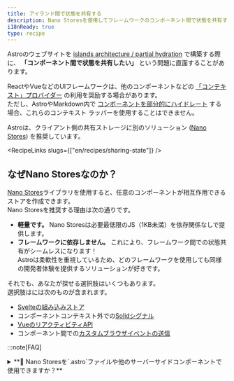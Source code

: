 ```yaml
---
title: アイランド間で状態を共有する
description: Nano Storesを使用してフレームワークのコンポーネント間で状態を共有する方法を学びます。
i18nReady: true
type: recipe
---
```



Astroのウェブサイトを [islands architecture / partial hydration](/ja/concepts/islands) で構築する際に、 **「コンポーネント間で状態を共有したい」** という問題に直面することがあります。

ReactやVueなどのUIフレームワークは、他のコンポーネントなどの [「コンテキスト」プロバイダー](https://react.dev/learn/passing-data-deeply-with-context) の利用を奨励する場合があります。   
ただし、AstroやMarkdown内で [コンポーネントを部分的にハイドレート](/ja/guides/framework-components/#hydrating-interactive-components) する場合、これらのコンテキスト ラッパーを使用することはできません。

Astroは、クライアント側の共有ストレージに別のソリューション ([Nano Stores](https://github.com/nanostores/nanostores)) を推奨しています。

<RecipeLinks slugs={["en/recipes/sharing-state"]} />

## なぜNano Storesなのか？

[Nano Stores](https://github.com/nanostores/nanostores)ライブラリを使用すると、任意のコンポーネントが相互作用できるストアを作成できます。   
Nano Storesを推奨する理由は次の通りです。
- **軽量です。** Nano Storesは必要最低限のJS（1KB未満）を依存関係なしで提供します。
- **フレームワークに依存しません。** これにより、フレームワーク間での状態共有がシームレスになります！   
  Astroは柔軟性を重視しているため、どのフレームワークを使用しても同様の開発者体験を提供するソリューションが好きです。

それでも、あなたが探せる選択肢はいくつもあります。   
選択肢はには次のものが含まれます。
- [Svelteの組み込みストア](https://svelte.dev/tutorial/writable-stores)
- コンポーネントコンテキスト外での[Solidシグナル](https://www.solidjs.com/docs/latest)
- [VueのリアクティビティAPI](https://vuejs.org/guide/scaling-up/state-management.html#simple-state-management-with-reactivity-api)
- コンポーネント間での[カスタムブラウザイベントの送信](https://developer.mozilla.org/en-US/docs/Web/Events/Creating_and_triggering_events)

:::note[FAQ]

<details>
<summary>**🙋 Nano Storesを`.astro`ファイルや他のサーバーサイドコンポーネントで使用できますか？**</summary>
Nano Storesは `<script>` タグ内で [`.astro` コンポーネント間での状態を共有する](/ja/recipes/sharing-state) ことができます。   
ただし、次の制限があるため、サーバーサイドコンポーネントのフロントマターでNano Storesを使用することは推奨されません。

- `.astro`ファイルや [ノンハイドレート コンポーネント](/ja/guides/framework-components/#hydrating-interactive-components) からストアに書き込んでも、 [クライアントサイドコンポーネント](/ja/reference/directives-reference/#client-directives) が受け取る値には影響しません。
- Nano Storeをクライアントサイドコンポーネントに "prop"として渡すことはできません。
- Astroコンポーネントは再レンダリングされないため、`.astro`ファイルからの変更を保存するようにサブスクライブすることはできません。

これらの制限を理解した上で使用する必要がある場合は、Nano Storesを試してみてください！   
Nano Storesは **クライアント** の変更に反応するように構築されているので注意してください。

</details>

<details>
<summary>**🙋 SvelteストアはNano Storesとどう比較されますか？**</summary>

**Nano Storesと[Svelteストア](https://svelte.dev/tutorial/writable-stores)は非常に似ています！** 実際、[Nano StoresはSvelteストアで使用されるのと同じ`$`ショートカット](https://github.com/nanostores/nanostores#svelte)をサブスクリプションに使用できます。

サードパーティのライブラリを避けたい場合は、[Svelteストア](https://svelte.dev/tutorial/writable-stores)が優れたアイランド間のコミュニケーションツールになります。

それでも、次のような理由であれば、Nano Storesの方がいいかもしれません。   
a) ["objects"](https://github.com/nanostores/nanostores#maps)や[async state](https://github.com/nanostores/nanostores#lazy-stores)用のアドオンが好きな場合   
b) Svelteと他のUIフレームワーク（PreactやVueなど）間で通信したい場合

</details>

<details>
<summary>**🙋 SolidシグナルはNano Storesとどう比較されますか？**</summary>

Solidを使用した際に、[signals](https://www.solidjs.com/docs/latest#createsignal)や[stores](https://www.solidjs.com/docs/latest#createstore)をコンポーネントの外に移動してみたことがあるかもしれません。
これは、Solidのアイランド間で状態を共有する素晴らしい方法です！
共有ファイルからシグナルをエクスポートしてみましょう。

```js
// sharedStore.js
import { createSignal } from 'solid-js';

export const sharedCount = createSignal(0);
```
...そして、この`sharedCount`をインポートするすべてのコンポーネントは同じ状態を共有します。
この方法はうまく機能しますが、次のような理由であれば、Nano Storesの方がいいかもしれません。   
a) ["objects"](https://github.com/nanostores/nanostores#maps)や[async state](https://github.com/nanostores/nanostores#lazy-stores)用のアドオンが好きな場合   
b) Solidと他のUIフレームワーク（PreactやVueなど）間で通信したい場合
</details>
:::

## Nano Storesのインストール

使い始めるには、Nano Storesと、お好みのUIフレームワーク用のヘルパーパッケージをインストールしてください。

<UIFrameworkTabs>
  <Fragment slot="preact">
  ```shell
  npm install nanostores @nanostores/preact
  ```
  </Fragment>
  <Fragment slot="react">
  ```shell
  npm install nanostores @nanostores/react
  ```
  </Fragment>
  <Fragment slot="solid">
  ```shell
  npm install nanostores @nanostores/solid
  ```
  </Fragment>
  <Fragment slot="svelte">
  ```shell
  npm install nanostores
  ```
  :::note
  ヘルパーパッケージはありません！Nano Storesは標準的なSvelteストアと同様に使用できます。
  :::
  </Fragment>
  <Fragment slot="vue">
  ```shell
  npm install nanostores @nanostores/vue
  ```
  </Fragment>
  <Fragment slot="lit">
  ```shell
  npm install nanostores @nanostores/lit
  ```
  </Fragment>
</UIFrameworkTabs>

ここから[Nano Stores使用ガイド](https://github.com/nanostores/nanostores#guide)に遷移するか、以下の例に従って進めてください！

## 使用例 - eコマースのカートフライアウト

簡単なeコマースインターフェースを構築するとしましょう。   
以下の3つのインタラクティブな要素があります。
- 「カートに追加」送信フォーム
- カートに追加されたアイテムを表示するフライアウトメニュー
- カートフライアウトメニューのトグル

<LoopingVideo sources={[{ src: '/videos/stores-example.mp4', type: 'video/mp4' }]} />

_[**完成した例**](https://github.com/withastro/astro/tree/main/examples/with-nanostores) をあなたのマシンやオンラインでStackBlitzを介して試してみてください。_

あなたの基本的なAstroファイルは次のようになります。

```astro
---
// src/pages/index.astro
import CartFlyoutToggle from '../components/CartFlyoutToggle';
import CartFlyout from '../components/CartFlyout';
import AddToCartForm from '../components/AddToCartForm';
---

<!DOCTYPE html>
<html lang="en">
<head>...</head>
<body>
  <header>
    <nav>
      <a href="/">Astro storefront</a>
      <CartFlyoutToggle client:load />
    </nav>
  </header>
  <main>
    <AddToCartForm client:load>
    <!-- ... -->
    </AddToCartForm>
  </main>
  <CartFlyout client:load />
</body>
</html>
```

### 「atoms」を使用する

`CartFlyoutToggle`がクリックされたときに`CartFlyout`を開くようにしましょう。

まず、新しいJSまたはTSファイルを作成して、ストアを含めます。   
このために["atoms"](https://github.com/nanostores/nanostores#atoms)を使用します。

```js
// src/cartStore.js
import { atom } from 'nanostores';

export const isCartOpen = atom(false);
```

次に、このストアを読み取りや書き込みが必要なファイルにインポートします。   
まず、`CartFlyoutToggle`を接続します。

<UIFrameworkTabs>
<Fragment slot="preact">
```jsx
// src/components/CartFlyoutToggle.jsx
import { useStore } from '@nanostores/preact';
import { isCartOpen } from '../cartStore';

export default function CartButton() {
  // `useStore`フックでストアの値を読み取る
  const $isCartOpen = useStore(isCartOpen);
  // インポートされたストアに`.set`を使って書き込む
  return (
    <button onClick={() => isCartOpen.set(!$isCartOpen)}>Cart</button>
  )
}
```
</Fragment>
<Fragment slot="react">
```jsx
// src/components/CartFlyoutToggle.jsx
import { useStore } from '@nanostores/react';
import { isCartOpen } from '../cartStore';

export default function CartButton() {
  // `useStore`フックでストアの値を読み取る
  const $isCartOpen = useStore(isCartOpen);
  // インポートされたストアに`.set`を使って書き込む
  return (
    <button onClick={() => isCartOpen.set(!$isCartOpen)}>Cart</button>
  )
}
```
</Fragment>
<Fragment slot="solid">
```jsx
// src/components/CartFlyoutToggle.jsx
import { useStore } from '@nanostores/solid';
import { isCartOpen } from '../cartStore';

export default function CartButton() {
  // `useStore`フックでストアの値を読み取る
  const $isCartOpen = useStore(isCartOpen);
  // インポートされたストアに`.set`を使って書き込む
  return (
    <button onClick={() => isCartOpen.set(!$isCartOpen())}>Cart</button>
  )
}
```
</Fragment>
<Fragment slot="svelte">
```svelte
<!--src/components/CartFlyoutToggle.svelte-->
<script>
  import { isCartOpen } from '../cartStore';
</script>

<!-- "$"を使用してストアの値を読み取る -->
<button on:click={() => isCartOpen.set(!$isCartOpen)}>Cart</button>
```
</Fragment>
<Fragment slot="vue">
```vue
<!--src/components/CartFlyoutToggle.vue-->
<template>
  <!-- インポートされたストアに`.set`を使って書き込む -->
  <button @click="isCartOpen.set(!$isCartOpen)">Cart</button>
</template>

<script setup>
  import { isCartOpen } from '../cartStore';
  import { useStore } from '@nanostores/vue';

  // `useStore`フックでストアの値を読み取る
  const $isCartOpen = useStore(isCartOpen);
</script>
```
</Fragment>
<Fragment slot="lit">
```ts
// src/components/CartFlyoutToggle.ts
import { LitElement, html } from 'lit';
import { isCartOpen } from '../cartStore';

export class CartFlyoutToggle extends LitElement {
  handleClick() {
    isCartOpen.set(!isCartOpen.get());
  }

  render() {
    return html`
      <button @click="${this.handleClick}">Cart</button>
    `;
  }
}

customElements.define('cart-flyout-toggle', CartFlyoutToggle);
```
</Fragment>
</UIFrameworkTabs>

次に、`CartFlyout`コンポーネントから`isCartOpen`を読み取ります。

<UIFrameworkTabs>
<Fragment slot="preact">
```jsx
// src/components/CartFlyout.jsx
import { useStore } from '@nanostores/preact';
import { isCartOpen } from '../cartStore';

export default function CartFlyout() {
  const $isCartOpen = useStore(isCartOpen);

  return $isCartOpen ? <aside>...</aside> : null;
}
```
</Fragment>
<Fragment slot="react">
```jsx
// src/components/CartFlyout.jsx
import { useStore } from '@nanostores/react';
import { isCartOpen } from '../cartStore';

export default function CartFlyout() {
  const $isCartOpen = useStore(isCartOpen);

  return $isCartOpen ? <aside>...</aside> : null;
}
```
</Fragment>
<Fragment slot="solid">
```jsx
// src/components/CartFlyout.jsx
import { useStore } from '@nanostores/solid';
import { isCartOpen } from '../cartStore';

export default function CartFlyout() {
  const $isCartOpen = useStore(isCartOpen);

  return $isCartOpen() ? <aside>...</aside> : null;
}
```
</Fragment>
<Fragment slot="svelte">
```svelte
<!--src/components/CartFlyout.svelte-->
<script>
  import { isCartOpen } from '../cartStore';
</script>

{#if $isCartOpen}
<aside>...</aside>
{/if}
```
</Fragment>
<Fragment slot="vue">
```vue
<!--src/components/CartFlyout.vue-->
<template>
  <aside v-if="$isCartOpen">...</aside>
</template>

<script setup>
  import { isCartOpen } from '../cartStore';
  import { useStore } from '@nanostores/vue';

  const $isCartOpen = useStore(isCartOpen);
</script>
```
</Fragment>
<Fragment slot="lit">
```ts
// src/components/CartFlyout.ts
import { isCartOpen } from '../cartStore';
import { LitElement, html } from 'lit';
import { StoreController } from '@nanostores/lit';

export class CartFlyout extends LitElement {
  private cartOpen = new StoreController(this, isCartOpen);

  render() {
    return this.cartOpen.value ? html`<aside>...</aside>` : null;
  }
}

customElements.define('cart-flyout', CartFlyout);

```
</Fragment>
</UIFrameworkTabs>

### 「maps」を使用する

:::tip
**[maps](https://github.com/nanostores/nanostores#maps)は、定期的にオブジェクトに書き込みを行う場合に最適な選択肢です！**   
標準の`atom`が提供する`get()`および`set()`ヘルパーに加えて、個々のオブジェクトキーを効率的に更新するための`.setKey()`関数も使用できます。
:::

では、カート内のアイテムを追跡してみましょう。   
重複を避け、「数量」を追跡するために、アイテムのIDをキーとしてカートをオブジェクトとして保存できます。   
これに[maps](https://github.com/nanostores/nanostores#maps)を使用します。

先ほどの`cartStore.js`に`cartItem`ストアを追加しましょう。   
型を定義したい場合はTypeScriptファイルに切り替えることもできます。

<JavascriptFlavorTabs>
  <Fragment slot="js">
  ```js
  // src/cartStore.js
  import { atom, map } from 'nanostores';

  export const isCartOpen = atom(false);

  /**
   * @typedef {Object} CartItem
   * @property {string} id
   * @property {string} name
   * @property {string} imageSrc
   * @property {number} quantity
   */

  /** @type {import('nanostores').MapStore<Record<string, CartItem>>} */
  export const cartItems = map({});
  ```
  </Fragment>
  <Fragment slot="ts">
  ```ts
  // src/cartStore.ts
  import { atom, map } from 'nanostores';

  export const isCartOpen = atom(false);

  export type CartItem = {
    id: string;
    name: string;
    imageSrc: string;
    quantity: number;
  }

  export const cartItems = map<Record<string, CartItem>>({});
  ```
  </Fragment>
</JavascriptFlavorTabs>

次に、コンポーネントが使用できるように`addCartItem`ヘルパーをエクスポートします。
- **アイテムがカートに存在しない場合**、数量1でアイテムを追加します。
- **アイテムがカートに存在する場合**、数量を1つ増やします。

<JavascriptFlavorTabs>
  <Fragment slot="js">
  ```js
  // src/cartStore.js
  ...
  export function addCartItem({ id, name, imageSrc }) {
    const existingEntry = cartItems.get()[id];
    if (existingEntry) {
      cartItems.setKey(id, {
        ...existingEntry,
        quantity: existingEntry.quantity + 1,
      })
    } else {
      cartItems.setKey(
        id,
        { id, name, imageSrc, quantity: 1 }
      );
    }
  }
  ```
  </Fragment>
  <Fragment slot="ts">
  ```ts
  // src/cartStore.ts
  ...
  type ItemDisplayInfo = Pick<CartItem, 'id' | 'name' | 'imageSrc'>;
  export function addCartItem({ id, name, imageSrc }: ItemDisplayInfo) {
    const existingEntry = cartItems.get()[id];
    if (existingEntry) {
      cartItems.setKey(id, {
        ...existingEntry,
        quantity: existingEntry.quantity + 1,
      });
    } else {
      cartItems.setKey(
        id,
        { id, name, imageSrc, quantity: 1 }
      );
    }
  }
  ```
  </Fragment>
</JavascriptFlavorTabs>

:::note
<details>

<summary>**🙋 なぜここで `useStore` ヘルパーではなく `.get()` を使用するのですか？ **</summary>

ここで、React / Preact / Solid / Vue の例で使用した `useStore` ヘルパーの代わりに、`cartItems.get()` を呼び出していることに気づいたかと思います。   
これは、**useStoreはコンポーネントの再レンダリングをトリガーするためのもの**だからです。言い換えると、ストアの値がUIにレンダリングされるときはいつでも `useStore` を使用する必要があります。   
**イベント**（この場合は `addToCart`）がトリガーされたときに値を読み込んでおり、その値をレンダリングしようとしているわけではないので、ここでは `useStore` は必要ありません。
</details>
:::

ストアを設置すれば、フォームが送信されるたびに `AddToCartForm` 内でこの関数を呼び出すことができます。   
また、カートのフライアウトメニューを開き、カートの全体の概要を表示できるようにします。

<UIFrameworkTabs>
<Fragment slot="preact">
```jsx
// src/components/AddToCartForm.jsx
import { addCartItem, isCartOpen } from '../cartStore';

export default function AddToCartForm({ children }) {
  // わかりやすくするためにアイテム情報をハードコーディングします！
  const hardcodedItemInfo = {
    id: 'astronaut-figurine',
    name: 'Astronaut Figurine',
    imageSrc: '/images/astronaut-figurine.png',
  }

  function addToCart(e) {
    e.preventDefault();
    isCartOpen.set(true);
    addCartItem(hardcodedItemInfo);
  }

  return (
    <form onSubmit={addToCart}>
      {children}
    </form>
  )
}
```
</Fragment>
<Fragment slot="react">
```jsx
// src/components/AddToCartForm.jsx
import { addCartItem, isCartOpen } from '../cartStore';

export default function AddToCartForm({ children }) {
  // わかりやすくするためにアイテム情報をハードコーディングします！
  const hardcodedItemInfo = {
    id: 'astronaut-figurine',
    name: 'Astronaut Figurine',
    imageSrc: '/images/astronaut-figurine.png',
  }

  function addToCart(e) {
    e.preventDefault();
    isCartOpen.set(true);
    addCartItem(hardcodedItemInfo);
  }

  return (
    <form onSubmit={addToCart}>
      {children}
    </form>
  )
}
```
</Fragment>
<Fragment slot="solid">
```jsx
// src/components/AddToCartForm.jsx
import { addCartItem, isCartOpen } from '../cartStore';

export default function AddToCartForm({ children }) {
  // わかりやすくするためにアイテム情報をハードコーディングします！
  const hardcodedItemInfo = {
    id: 'astronaut-figurine',
    name: 'Astronaut Figurine',
    imageSrc: '/images/astronaut-figurine.png',
  }

  function addToCart(e) {
    e.preventDefault();
    isCartOpen.set(true);
    addCartItem(hardcodedItemInfo);
  }

  return (
    <form onSubmit={addToCart}>
      {children}
    </form>
  )
}
```
</Fragment>
<Fragment slot="svelte">
```svelte
<!--src/components/AddToCartForm.svelte-->
<form on:submit|preventDefault={addToCart}>
  <slot></slot>
</form>

<script>
  import { addCartItem, isCartOpen } from '../cartStore';

  // わかりやすくするためにアイテム情報をハードコーディングします！
  const hardcodedItemInfo = {
    id: 'astronaut-figurine',
    name: 'Astronaut Figurine',
    imageSrc: '/images/astronaut-figurine.png',
  }

  function addToCart() {
    isCartOpen.set(true);
    addCartItem(hardcodedItemInfo);
  }
</script>
```
</Fragment>
<Fragment slot="vue">
```vue
<!--src/components/AddToCartForm.vue-->
<template>
  <form @submit="addToCart">
    <slot></slot>
  </form>
</template>

<script setup>
  import { addCartItem, isCartOpen } from '../cartStore';

  // わかりやすくするためにアイテム情報をハードコーディングします！
  const hardcodedItemInfo = {
    id: 'astronaut-figurine',
    name: 'Astronaut Figurine',
    imageSrc: '/images/astronaut-figurine.png',
  }

  function addToCart(e) {
    e.preventDefault();
    isCartOpen.set(true);
    addCartItem(hardcodedItemInfo);
  }
</script>
```
</Fragment>
<Fragment slot="lit">
```ts
// src/components/AddToCartForm.ts
import { LitElement, html } from 'lit';
import { isCartOpen, addCartItem } from '../cartStore';

export class AddToCartForm extends LitElement {
  static get properties() {
    return {
      item: { type: Object },
    };
  }

  constructor() {
    super();
    this.item = {};
  }

  addToCart(e) {
    e.preventDefault();
    isCartOpen.set(true);
    addCartItem(this.item);
  }

  render() {
    return html`
      <form @submit="${this.addToCart}">


        <slot></slot>
      </form>
    `;
  }
}
customElements.define('add-to-cart-form', AddToCartForm);
```
</Fragment>
</UIFrameworkTabs>

最後に、カートアイテムを `CartFlyout` 内にレンダリングします。

<UIFrameworkTabs>
<Fragment slot="preact">
```jsx
// src/components/CartFlyout.jsx
import { useStore } from '@nanostores/preact';
import { isCartOpen, cartItems } from '../cartStore';

export default function CartFlyout() {
  const $isCartOpen = useStore(isCartOpen);
  const $cartItems = useStore(cartItems);

  return $isCartOpen ? (
    <aside>
      {Object.values($cartItems).length ? (
        <ul>
          {Object.values($cartItems).map(cartItem => (
            <li>
              <img src={cartItem.imageSrc} alt={cartItem.name} />
              <h3>{cartItem.name}</h3>
              <p>Quantity: {cartItem.quantity}</p>
            </li>
          ))}
        </ul>
      ) : <p>Your cart is empty!</p>}
    </aside>
  ) : null;
}
```
</Fragment>
<Fragment slot="react">
```jsx
// src/components/CartFlyout.jsx
import { useStore } from '@nanostores/react';
import { isCartOpen, cartItems } from '../cartStore';

export default function CartFlyout() {
  const $isCartOpen = useStore(isCartOpen);
  const $cartItems = useStore(cartItems);

  return $isCartOpen ? (
    <aside>
      {Object.values($cartItems).length ? (
        <ul>
          {Object.values($cartItems).map(cartItem => (
            <li>
              <img src={cartItem.imageSrc} alt={cartItem.name} />
              <h3>{cartItem.name}</h3>
              <p>Quantity: {cartItem.quantity}</p>
            </li>
          ))}
        </ul>
      ) : <p>Your cart is empty!</p>}
    </aside>
  ) : null;
}
```
</Fragment>
<Fragment slot="solid">
```jsx
// src/components/CartFlyout.jsx
import { useStore } from '@nanostores/solid';
import { isCartOpen, cartItems } from '../cartStore';

export default function CartFlyout() {
  const $isCartOpen = useStore(isCartOpen);
  const $cartItems = useStore(cartItems);

  return $isCartOpen() ? (
    <aside>
      {Object.values($cartItems()).length ? (
        <ul>
          {Object.values($cartItems()).map(cartItem => (
            <li>
              <img src={cartItem.imageSrc} alt={cartItem.name} />
              <h3>{cartItem.name}</h3>
              <p>Quantity: {cartItem.quantity}</p>
            </li>
          ))}
        </ul>
      ) : <p>Your cart is empty!</p>}
    </aside>
  ) : null;
}
```
</Fragment>
<Fragment slot="svelte">
```svelte
<!--src/components/CartFlyout.svelte-->
<script>
  import { isCartOpen, cartItems } from '../cartStore';
</script>

{#if $isCartOpen}
  {#if Object.values($cartItems).length}
    <aside>
      {#each Object.values($cartItems) as cartItem}
      <li>
        <img src={cartItem.imageSrc} alt={cartItem.name} />
        <h3>{cartItem.name}</h3>
        <p>Quantity: {cartItem.quantity}</p>
      </li>
      {/each}
    </aside>
  {:else}
    <p>Your cart is empty!</p>
  {/if}
{/if}
```
</Fragment>
<Fragment slot="vue">
```vue
<!--src/components/CartFlyout.vue-->
<template>
  <aside v-if="$isCartOpen">
    <ul v-if="Object.values($cartItems).length">
      <li v-for="cartItem in Object.values($cartItems)" v-bind:key="cartItem.name">
        <img :src=cartItem.imageSrc :alt=cartItem.name />
        <h3>{{cartItem.name}}</h3>
        <p>Quantity: {{cartItem.quantity}}</p>
      </li>
    </ul>
    <p v-else>Your cart is empty!</p>
  </aside>
</template>

<script setup>
  import { cartItems, isCartOpen } from '../cartStore';
  import { useStore } from '@nanostores/vue';

  const $isCartOpen = useStore(isCartOpen);
  const $cartItems = useStore(cartItems);
</script>
```
</Fragment>
<Fragment slot="lit">
```ts
// src/components/CartFlyout.ts
import { LitElement, html } from 'lit';
import { isCartOpen, cartItems } from '../cartStore';
import { StoreController } from '@nanostores/lit';

export class CartFlyoutLit extends LitElement {
  private cartOpen = new StoreController(this, isCartOpen);
  private getCartItems = new StoreController(this, cartItems);

  renderCartItem(cartItem) {
    return html`
      <li>
        <img src="${cartItem.imageSrc}" alt="${cartItem.name}" />
        <h3>${cartItem.name}</h3>
        <p>Quantity: ${cartItem.quantity}</p>
      </li>
    `;
  }

  render() {
    return this.cartOpen.value
      ? html`
          <aside>
            ${
              Object.values(this.getCartItems.value).length
                ? html`
                  <ul>
                    ${Object.values(this.getCartItems.value).map((cartItem) =>
                      this.renderCartItem(cartItem)
                    )}
                  </ul>
                `
                : html`<p>Your cart is empty!</p>`
            }
          </aside>
        `
      : null;
  }
}

customElements.define('cart-flyout', CartFlyoutLit);
```
</Fragment>
</UIFrameworkTabs>

これで、銀河系で最小のJSバンドルを持つ完全にインタラクティブなeコマースのサンプルが完成しました 🚀

[**完成した例を試してみてください**](https://github.com/withastro/astro/tree/main/examples/with-nanostores) 自分のマシンまたはStackBlitzでオンラインで試してみましょう！
